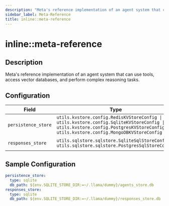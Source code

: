 ```yaml
---
description: "Meta's reference implementation of an agent system that can use tools, access vector databases, and perform complex reasoning tasks."
sidebar_label: Meta-Reference
title: inline::meta-reference
---
```


# inline::meta-reference

## Description

Meta's reference implementation of an agent system that can use tools, access vector databases, and perform complex reasoning tasks.

## Configuration

| Field | Type | Required | Default | Description |
|-------|------|----------|---------|-------------|
| `persistence_store` | `utils.kvstore.config.RedisKVStoreConfig \| utils.kvstore.config.SqliteKVStoreConfig \| utils.kvstore.config.PostgresKVStoreConfig \| utils.kvstore.config.MongoDBKVStoreConfig` | No | namespace=None type='sqlite' db_path='~/.llama/runtime/kvstore.db' |  |
| `responses_store` | `utils.sqlstore.sqlstore.SqliteSqlStoreConfig \| utils.sqlstore.sqlstore.PostgresSqlStoreConfig` | No | type=&lt;SqlStoreType.sqlite: 'sqlite'&gt; db_path='~/.llama/runtime/sqlstore.db' |  |

## Sample Configuration

```yaml
persistence_store:
  type: sqlite
  db_path: ${env.SQLITE_STORE_DIR:=~/.llama/dummy}/agents_store.db
responses_store:
  type: sqlite
  db_path: ${env.SQLITE_STORE_DIR:=~/.llama/dummy}/responses_store.db
```
